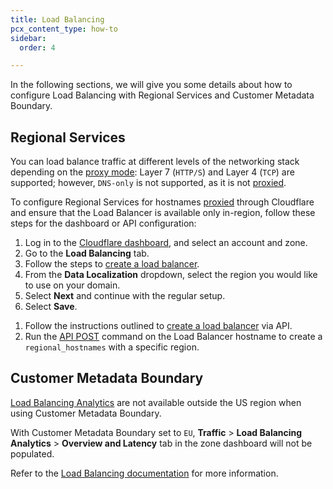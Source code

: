 ```yaml
---
title: Load Balancing
pcx_content_type: how-to
sidebar:
  order: 4

---
```



In the following sections, we will give you some details about how to configure Load Balancing with Regional Services and Customer Metadata Boundary.

## Regional Services

You can load balance traffic at different levels of the networking stack depending on the [proxy mode](/load-balancing/understand-basics/proxy-modes/): Layer 7 (`HTTP/S`) and Layer 4 (`TCP`) are supported; however, `DNS-only` is not supported, as it is not [proxied](/dns/manage-dns-records/reference/proxied-dns-records/).

To configure Regional Services for hostnames [proxied](/dns/manage-dns-records/reference/proxied-dns-records/) through Cloudflare and ensure that the Load Balancer is available only in-region, follow these steps for the dashboard or API configuration:

<Tabs> <TabItem label="dashboard">

1. Log in to the [Cloudflare dashboard](https://dash.cloudflare.com/), and select an account and zone.
2. Go to the **Load Balancing** tab.
3. Follow the steps to [create a load balancer](/load-balancing/load-balancers/create-load-balancer/#create-a-load-balancer).
4. From the **Data Localization** dropdown, select the region you would like to use on your domain.
5. Select **Next** and continue with the regular setup.
6. Select **Save**.

</TabItem>

<TabItem label="api">

1. Follow the instructions outlined to [create a load balancer](/load-balancing/load-balancers/create-load-balancer/#create-a-load-balancer) via API.
2. Run the [API POST](/data-localization/regional-services/get-started/#configure-regional-services-via-api) command on the Load Balancer hostname to create a `regional_hostnames` with a specific region.

</TabItem> </Tabs>

## Customer Metadata Boundary

[Load Balancing Analytics](/load-balancing/reference/load-balancing-analytics/) are not available outside the US region when using Customer Metadata Boundary.

With Customer Metadata Boundary set to `EU`, **Traffic** > **Load Balancing Analytics** > **Overview and Latency** tab in the zone dashboard will not be populated.

Refer to the [Load Balancing documentation](/load-balancing/) for more information.
